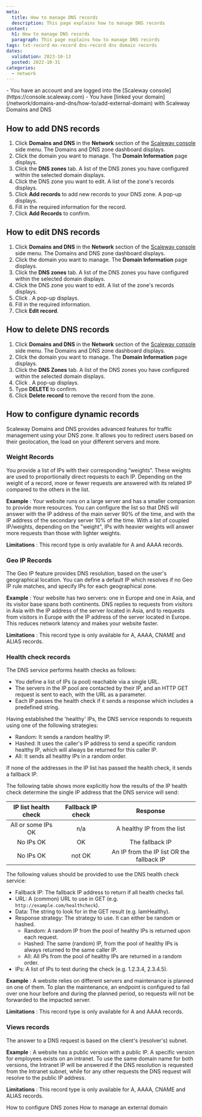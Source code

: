 ```yaml
---
meta:
  title: How to manage DNS records
  description: This page explains how to manage DNS records
content:
  h1: How to manage DNS records
  paragraph: This page explains how to manage DNS records
tags: txt-record mx-record dns-record dns domain records
dates:
  validation: 2023-10-13
  posted: 2022-10-31
categories:
  - network
---
```


<Macro id="iam-requirements" />

<Message type="requirement">
  - You have an account and are logged into the [Scaleway console](https://console.scaleway.com)
  - You have [linked your domain](/network/domains-and-dns/how-to/add-external-domain) with Scaleway Domains and DNS
</Message>

## How to add DNS records

1. Click **Domains and DNS** in the **Network** section of the [Scaleway console](https://console.scaleway.com) side menu. The Domains and DNS zone dashboard displays.
2. Click the domain you want to manage. The **Domain Information** page displays.
3. Click the **DNS zones** tab. A list of the DNS zones you have configured within the selected domain displays.
4. Click the DNS zone you want to edit. A list of the zone's records displays.
5. Click <Icon name="plus" /> **Add records** to add new records to your DNS zone. A pop-up displays.
6. Fill in the required information for the record.
7. Click **Add Records** to confirm.

## How to edit DNS records

1. Click **Domains and DNS** in the **Network** section of the [Scaleway console](https://console.scaleway.com) side menu. The Domains and DNS zone dashboard displays.
2. Click the domain you want to manage. The **Domain Information** page displays.
3. Click the **DNS zones** tab. A list of the DNS zones you have configured within the selected domain displays.
4. Click the DNS zone you want to edit. A list of the zone's records displays.
5. Click <Icon name="edit" />. A pop-up displays.
6. Fill in the required information.
7. Click **Edit record**.

## How to delete DNS records

1. Click **Domains and DNS** in the **Network** section of the [Scaleway console](https://console.scaleway.com) side menu. The Domains and DNS zone dashboard displays.
2. Click the domain you want to manage. The **Domain Information** page displays.
3. Click the **DNS Zones** tab. A list of the DNS zones you have configured within the selected domain displays.
4. Click <Icon name="delete" />. A pop-up displays.
5. Type **DELETE** to confirm.
6. Click **Delete record** to remove the record from the zone.

## How to configure dynamic records

Scaleway Domains and DNS provides advanced features for traffic management using your DNS zone. It allows you to redirect users based on their geolocation, the load on your different servers and more. 

### Weight Records

You provide a list of IPs with their corresponding “weights”. These weights are used to proportionally direct requests to each IP. Depending on the weight of a record, more or fewer requests are answered with its related IP compared to the others in the list.

**Example**
: Your website runs on a large server and has a smaller companion to provide more resources. You can configure the list so that DNS will answer with the IP address of the main server 90% of the time, and with the IP address of the secondary server 10% of the time.  With a list of coupled IP/weights, depending on the "weight", IPs with heavier weights will answer more requests than those with lighter weights.

**Limitations**
: This record type is only available for A and AAAA records.

### Geo IP Records

The Geo IP feature provides DNS resolution, based on the user's geographical location. You can define a default IP which resolves if no Geo IP rule matches, and specify IPs for each geographical zone.

**Example**
: Your website has two servers: one in Europe and one in Asia, and its visitor base spans both continents. DNS replies to requests from visitors in Asia with the IP address of the server located in Asia, and to requests from visitors in Europe with the IP address of the server located in Europe. This reduces network latency and makes your website faster.

**Limitations**
: This record type is only available for A, AAAA, CNAME and ALIAS records.


### Health check records

The DNS service performs health checks as follows:

  - You define a list of IPs (a pool) reachable via a single URL.
  - The servers in the IP pool are contacted by their IP, and an HTTP GET request is sent to each, with the URL as a parameter.
  - Each IP passes the health check if it sends a response which includes a predefined string.

Having established the 'healthy' IPs, the DNS service responds to requests using one of the following strategies:

  - Random: It sends a random healthy IP.
  - Hashed: It uses the caller's IP address to send a specific random healthy IP, which will always be returned for this caller IP.
  - All: It sends all healthy IPs in a random order.

If none of the addresses in the IP list has passed the health check, it sends a fallback IP.

<Message type="note">
  The following table shows more explicitly how the results of the IP health check determine the single IP address that the DNS service will send:

  | IP list health check | Fallback IP check |                  Response                 |
  |:-------------------:|:------------------:|:-----------------------------------------:|
  | All or some IPs OK  | n/a                | A healthy IP from the list                |
  | No IPs OK           | OK                 | The fallback IP                           |
  | No IPs OK           | not OK             | An IP from the IP list OR the fallback IP |

</Message>

The following values should be provided to use the DNS health check service:

  - Fallback IP: The fallback IP address to return if all health checks fail.
  - URL: A (common) URL to use in GET (e.g. `http://example.com/healthcheck`).
  - Data: The string to look for in the GET result (e.g. IamHealthy).
  - Response strategy: The strategy to use. It can either be random or hashed.
    - Random: A random IP from the pool of healthy IPs is returned upon each request.
    - Hashed: The same (random) IP, from the pool of healthy IPs is always returned to the same caller IP.
    - All: All IPs from the pool of healthy IPs are returned in a random order.
  - IPs: A list of IPs to test during the check (e.g. 1.2.3.4, 2.3.4.5).

**Example**
: A website relies on different servers and maintenance is planned on one of them. To plan the maintenance, an endpoint is configured to fail over one hour before and during the planned period, so requests will not be forwarded to the impacted server.

**Limitations**
: This record type is only available for A and AAAA records.

### Views records

The answer to a DNS request is based on the client's (resolver's) subnet.

**Example**
: A website has a public version with a public IP. A specific version for employees exists on an intranet. To use the same domain name for both versions, the Intranet IP will be answered if the DNS resolution is requested from the Intranet subnet, while for any other requests the DNS request will resolve to the public IP address.

**Limitations**
: This record type is only available for A, AAAA, CNAME and ALIAS records.


<Navigation title="See also">
  <PreviousButton to="/network/domains-and-dns/how-to/configure-dns-zones/">How to configure DNS zones</PreviousButton>
  <NextButton to="/network/domains-and-dns/how-to/manage-external-domain/">How to manage an external domain</NextButton>
</Navigation>
